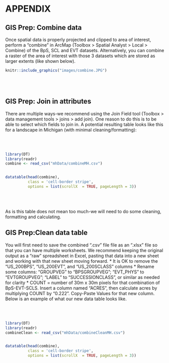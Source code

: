 # APPENDIX {#gisPrep}

## GIS Prep: Combine data

Once spatial data is properly projected and clipped to area of interest, perform a "combine" in ArcMap (Toolbox > Spatial Analyst > Local > Combine) of the BpS, SCL and EVT datasets.  Alternatively, you can combine a raster of the area of interest with those 3 datasets which are stored as larger extents (like shown below).


```r
knitr::include_graphics("images/combine.JPG")

```

<br>
<br>

## GIS Prep: Join in attributes

There are multiple ways-we recommend using the Join Field tool (Toolbox > data management tools > joins > add join).  One reason to do this is to be able to select which fields to join in.  A potential resulting table looks like this for a landscape in Michigan (with minimal cleaning/formatting):

<br>
<br>

```r
library(DT)
library(readr)
combine <- read_csv("mhData/combineMH.csv")


datatable(head(combine), 
          class = 'cell-border stripe',
          options = list(scrollX  = TRUE, pageLength = 3))
```

<br>
<br>

As is this table does not mean too much-we will need to do some cleaning, formatting and calculating.

## GIS Prep:Clean data table

You will first need to save the combined ".csv" file file as an ".xlsx" file so that you can have multiple worksheets.  We recommend keeping the original output as a "raw" spreadsheet in Excel, pasting that data into a new sheet and working with that new sheet moving forward.
    * It is OK to remove the "US_200BPS", "US_200EVT", and "US_200SCLASS" columns
    * Rename some columns: "GROUPVEG" to "BPSGROUPVEG"; "EVT_PHYS" to "EVTGROUPVEG"; "LABEL" to "SUCCESSIONCLASS", or similar as needed for clarity
    * COUNT = number of 30m x 30m pixels for that combination of BpS-EVT-SCLS.  Insert a column named "ACRES", then calculate acres by multiplying COUNT by "0.222".  Copy-Paste Values for that new column. Below is an example of what our new data table looks like.
    
<br>
<br>

```r
library(DT)
library(readr)
combineClean <- read_csv("mhData/combineCleanMH.csv")


datatable(head(combine), 
          class = 'cell-border stripe',
          options = list(scrollX  = TRUE, pageLength = 3))
```

<br>
<br>

